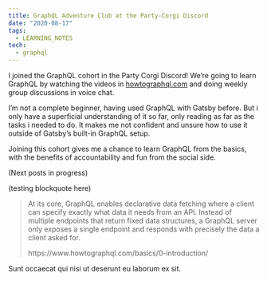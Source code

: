 ```yaml
---
title: GraphQL Adventure Club at the Party-Corgi Discord
date: "2020-08-17"
tags:
  - LEARNING_NOTES
tech:
  - graphql
---
```


I joined the GraphQL cohort in the Party Corgi Discord! We’re going to learn GraphQL by watching the videos in [howtographql.com](http://howtographql.com/) and doing weekly group discussions in voice chat.

I’m not a complete beginner, having used GraphQL with Gatsby before. But i only have a superficial understanding of it so far, only reading as far as the tasks i needed to do. It makes me not confident and unsure how to use it outside of Gatsby’s built-in GraphQL setup.

Joining this cohort gives me a chance to learn GraphQL from the basics, with the benefits of accountability and fun from the social side.

(Next posts in progress)

(testing blockquote here)

> At its core, GraphQL enables declarative data fetching where a client can specify exactly what data it needs from an API. Instead of multiple endpoints that return fixed data structures, a GraphQL server only exposes a single endpoint and responds with precisely the data a client asked for.
>
> <footer>https://www.howtographql.com/basics/0-introduction/</footer>

Sunt occaecat qui nisi ut deserunt eu laborum ex sit.
